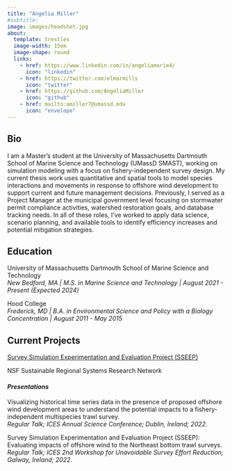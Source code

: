 ```yaml
---
title: "Angelia Miller"
#subtitle: 
image: images/headshot.jpg
about: 
  template: trestles
  image-width: 15em
  image-shape: round
  links: 
    - href: https://www.linkedin.com/in/angeliamarie4/
      icon: "linkedin"
    - href: https://twitter.com/elmarmills
      icon: "twitter"
    - href: https://github.com/AngeliaMiller
      icon: "github"
    - href: mailto:amiller7@umassd.edu
      icon: "envelope"
---
```


## Bio
I am a Master's student at the University of Massachusetts Dartmouth School of Marine Science and Technology (UMassD SMAST), working on simulation modeling with a focus on fishery-independent survey design. My current thesis work uses quantitative and spatial tools to model species interactions and movements in response to offshore wind development to support current and future management decisions. Previously, I served as a Project Manager at the municipal government level focusing on stormwater permit compliance activities, watershed restoration goals, and database tracking needs. In all of these roles, I've worked to apply data science, scenario planning, and available tools to identify efficiency increases and potential mitigation strategies.

## Education
University of Massachusetts Dartmouth School of Marine Science and Technology<br>*New Bedford, MA | M.S. in Marine Science and Technology | August 2021 - Present (Expected 2024)*

Hood College<br>*Frederick, MD | B.A. in Environmental Science and Policy with a Biology Concentration | August 2011 - May 2015*

## Current Projects

[Survey Simulation Experimentation and Evaluation Project (SSEEP)](https://thefaylab.github.io/sseep/)

NSF Sustainable Regional Systems Research Network

#### *Presentations*

Visualizing historical time series data in the presence of proposed offshore wind development areas to understand the potential impacts to a fishery-independent multispecies trawl survey.<br>*Regular Talk; ICES Annual Science Conference; Dublin, Ireland; 2022.*

Survey Simulation Experimentation and Evaluation Project (SSEEP): Evaluating impacts of offshore wind to the Northeast bottom trawl surveys.<br>*Regular Talk; ICES 2nd Workshop for Unavoidable Survey Effort Reduction; Galway, Ireland; 2022.*
